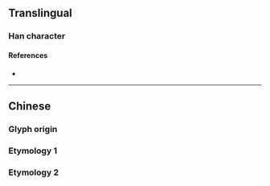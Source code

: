 {{character info/new}}
{{also|動|働}}
==Translingual==
{{stroke order|type=animate}}

===Han character===
{{Han char|rn=19|rad=力|as=04|sn=6|four=|canj=MIKS|ids=⿰云力}}

====References====
* {{Han ref|kx=0146.241|hdz=10367.020|uh=52A8|ud=21160}}

----

==Chinese==

===Glyph origin===
{{Han simp|動|f=重|t=云}}

===Etymology 1===
{{zh-see|動}}

===Etymology 2===
{{zh-see|働}}